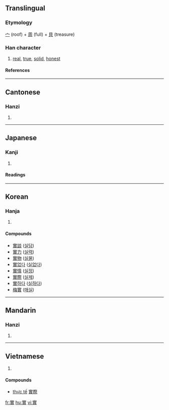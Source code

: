 {{see|实|実}}

==Translingual==
===Etymology===
[[宀]] (roof) + [[周]] (full) + [[貝]] (treasure)
===Han character===
{{Han char|rn=40|rad=宀|as=11|sn=14|four=3080<sub>6</sub>|canj=十田十金 (JWJC)}}
# [[real]], [[true]], [[solid]], [[honest]]
====References====
{{Han ref|kx=0291.040|dkj=07294|dj=0575.070|hdz=20952.030|uh=5BE6|ud=23526|bh=B9EA|bd=47594}}

----
==Cantonese==
===Hanzi===
{{yue-hanzi|jyut=|y=sat6}}
# {{defn|Cantonese}}

----
==Japanese==
===Kanji===
{{ja-kanji|grade=|rs=宀11}}
# {{defn|Japanese}} 
====Readings====
{{ja-readings|on=[[じつ]] (jitsu), [[しつ]] (shitsu), [[じち]] (jichi)|kun=[[み]] (mi), [[みのる]] (minoru)}}

----
==Korean==
===Hanja===
{{ko-hanja|hangeul=[[실]]|rv=sil|mr=sil}}
# {{defn|Korean}}


====Compounds====
*[[實談]] ([[실담]])
*[[實力]] ([[실력]])
*[[實物]] ([[실물]])
*[[實없다]] ([[실없다]])
*[[實情]] ([[실정]])
*[[實際]] ([[실제]])
*[[實하다]] ([[실하다]])
*[[梅實]] ([[매실]])

----
==Mandarin==
===Hanzi===
{{cmn-hanzi|sim=实|pin=[[shí]] (shi2)|wg=shih<sup>2</sup>}}
# {{defn|Mandarin}}
----

==Vietnamese==

{{vi-hantu|thực}}
# {{defn|Vietnamese}}

====Compounds====
*[[thực tế]] [[實際]]

[[fr:實]]
[[hu:實]]
[[vi:實]]